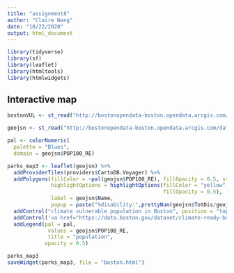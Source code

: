 ```yaml
---
title: "assignment8"
author: "Claire Wang"
date: "10/22/2020"
output: html_document
---
```


```r
library(tidyverse)
library(sf)
library(leaflet)
library(htmltools)
library(htmlwidgets)
```

## Interactive map 

```r
bostonVUL <- st_read("http://bostonopendata-boston.opendata.arcgis.com/datasets/34f2c48b670d4b43a617b1540f20efe3_0.kml?outSR={%22latestWkid%22:3857,%22wkid%22:102100}", quiet= TRUE)

geojsn <- st_read("http://bostonopendata-boston.opendata.arcgis.com/datasets/34f2c48b670d4b43a617b1540f20efe3_0.geojson?outSR=%7B%22latestWkid%22%3A3857%2C%22wkid%22%3A102100%7D", quiet= TRUE)
```

```r
pal <- colorNumeric(
  palette = "Blues",
  domain = geojsn$POP100_RE)

parks_map3 <- leaflet(geojsn) %>%
  addProviderTiles(providers$CartoDB.Voyager) %>%
  addPolygons(fillColor = ~pal(geojsn$POP100_RE), fillOpacity = 0.5, stroke = FALSE,
              highlightOptions = highlightOptions(fillColor = "yellow", 
                                                  fillOpacity = 0.5),
              label = geojsn$Name,
              popup = paste("%disability:",prettyNum(geojsn$TotDis/geojsn$POP100_RE*100, digits = 3), "<br>","%poc:",prettyNum(geojsn$POC2/geojsn$POP100_RE*100,digits = 3),"<br>","%child:",prettyNum(geojsn$TotChild/geojsn$POP100_RE*100,digits = 3),"<br>","%elder:",prettyNum(geojsn$OlderAdult/geojsn$POP100_RE*100,digits = 3),"<br>","%medically ill:",prettyNum(geojsn$MedIllnes/geojsn$POP100_RE*100,digits = 3))) %>%
  addControl("climate vulnerable population in Boston", position = "topright") %>%
  addControl('<a href="https://data.boston.gov/dataset/climate-ready-boston-social-vulnerability/resource/caad66ae-62e2-48e5-a6c2-7758ce913ede">Data source</a>', position = "bottomleft") %>%
  addLegend(pal = pal,
             values = geojsn$POP100_RE,
             title = "population",
            opacity = 0.5)

parks_map3
saveWidget(parks_map3, file = "boston.html")
```


